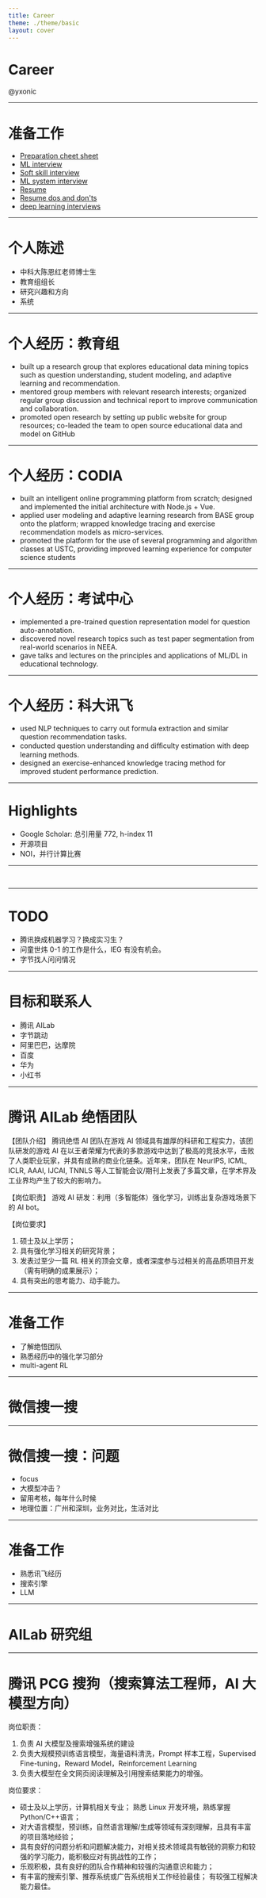```yaml
---
title: Career
theme: ./theme/basic
layout: cover
---
```


# Career

@yxonic

---

# 准备工作

- [Preparation cheet sheet](https://sites.google.com/view/datascience-cheat-sheets)
- [ML interview](https://towardsdatascience.com/types-of-machine-learning-interviews-and-how-to-ace-them-51587a95f847)
- [Soft skill interview](https://towardsdatascience.com/how-to-prepare-for-a-behavioral-soft-skills-interview-cheat-sheet-9347aaeaef82)
- [ML system interview](https://towardsdatascience.com/what-is-machine-learning-system-design-interview-and-how-to-prepare-for-it-537d1271d754)
- [Resume](https://aqeel-anwar.medium.com/machine-learning-resume-that-got-me-shortlisted-for-meta-microsoft-nvidia-uber-samsung-intel-220761c1a850)
- [Resume dos and don'ts](https://aqeel-anwar.medium.com/the-dos-and-donts-of-a-software-engineer-resume-to-get-you-shortlisted-for-interviews-more-7d6a926156c0)
- [deep learning interviews](https://arxiv.org/abs/2201.00650)

---

# 个人陈述

- 中科大陈恩红老师博士生
- 教育组组长
- 研究兴趣和方向
- 系统

---

# 个人经历：教育组

- built up a research group that explores educational data mining topics such as question understanding, student modeling, and adaptive learning and recommendation.
- mentored group members with relevant research interests; organized regular group discussion and technical report to improve communication and collaboration.
- promoted open research by setting up public website for group resources; co-leaded the team to open source educational data and model on GitHub

---

# 个人经历：CODIA

- built an intelligent online programming platform from scratch; designed and implemented the initial architecture with Node.js + Vue.
- applied user modeling and adaptive learning research from BASE group onto the platform; wrapped knowledge tracing and exercise recommendation models as micro-services.
- promoted the platform for the use of several programming and algorithm classes at USTC, providing improved learning experience for computer science students

---

# 个人经历：考试中心

- implemented a pre-trained question representation model for question auto-annotation.
- discovered novel research topics such as test paper segmentation from real-world scenarios in NEEA.
- gave talks and lectures on the principles and applications of ML/DL in educational technology.

---

# 个人经历：科大讯飞

- used NLP techniques to carry out formula extraction and similar question recommendation tasks.
- conducted question understanding and diﬀiculty estimation with deep learning methods.
- designed an exercise-enhanced knowledge tracing method for improved student performance prediction.

---

# Highlights

- Google Scholar: 总引用量 772, h-index 11
- 开源项目
- NOI，并行计算比赛

---

&nbsp;

---

# TODO

- 腾讯换成机器学习？换成实习生？
- 问童世炜 0-1 的工作是什么，IEG 有没有机会。
- 字节找人问问情况

---

# 目标和联系人

- 腾讯 AILab
- 字节跳动
- 阿里巴巴，达摩院
- 百度
- 华为
- 小红书

---

# 腾讯 AILab 绝悟团队

【团队介绍】
腾讯绝悟 AI 团队在游戏 AI 领域具有雄厚的科研和工程实力，该团队研发的游戏 AI 在以王者荣耀为代表的多款游戏中达到了极高的竞技水平，击败了人类职业玩家，并具有成熟的商业化链条。近年来，团队在 NeurIPS, ICML, ICLR, AAAI, IJCAI, TNNLS 等人工智能会议/期刊上发表了多篇文章，在学术界及工业界均产生了较大的影响力。

【岗位职责】
游戏 AI 研发：利用（多智能体）强化学习，训练出复杂游戏场景下的 AI bot。

【岗位要求】

1. 硕士及以上学历；
2. 具有强化学习相关的研究背景；
3. 发表过至少一篇 RL 相关的顶会文章，或者深度参与过相关的高品质项目开发（需有明确的成果展示）；
4. 具有突出的思考能力、动手能力。

---

# 准备工作

- 了解绝悟团队
- 熟悉经历中的强化学习部分
- multi-agent RL

---

# 微信搜一搜

---

# 微信搜一搜：问题

- focus
- 大模型冲击？
- 留用考核，每年什么时候
- 地理位置：广州和深圳，业务对比，生活对比

---

# 准备工作

- 熟悉讯飞经历
- 搜索引擎
- LLM

---

# AILab 研究组

---

# 腾讯 PCG 搜狗（搜索算法工程师，AI 大模型方向）

岗位职责：

1. 负责 AI 大模型及搜索增强系统的建设
2. 负责大规模预训练语言模型，海量语料清洗，Prompt 样本工程，Supervised Fine-tuning，Reward Model，Reinforcement Learning
3. 负责大模型在全文网页阅读理解及引用搜索结果能力的增强。

岗位要求：

- 硕士及以上学历，计算机相关专业； 熟悉 Linux 开发环境，熟练掌握 Python/C++语言；
- 对大语言模型，预训练，自然语言理解/生成等领域有深刻理解，且具有丰富的项目落地经验；
- 具有良好的问题分析和问题解决能力，对相关技术领域具有敏锐的洞察力和较强的学习能力，能积极应对有挑战性的工作；
- 乐观积极，具有良好的团队合作精神和较强的沟通意识和能力；
- 有丰富的搜索引擎、推荐系统或广告系统相关工作经验最佳； 有较强工程解决能力最佳。

